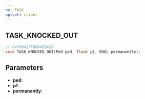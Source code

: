```yaml
---
ns: TASK
apiset: client
---
```

## TASK_KNOCKED_OUT

```c
// 0xF90427F00A495A28
void TASK_KNOCKED_OUT(Ped ped, float p1, BOOL permanently);
```


## Parameters
* **ped**:
* **p1**:
* **permanently**: